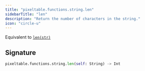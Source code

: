 ```yaml
---
title: "pixeltable.functions.string.len"
sidebarTitle: "len"
description: "Return the number of characters in the string."
icon: "circle-u"
---
```

Equivalent to [`len(str)`](https://docs.python.org/3/library/functions.html#len)


## Signature

```python
pixeltable.functions.string.len(self: String) -> Int
```

